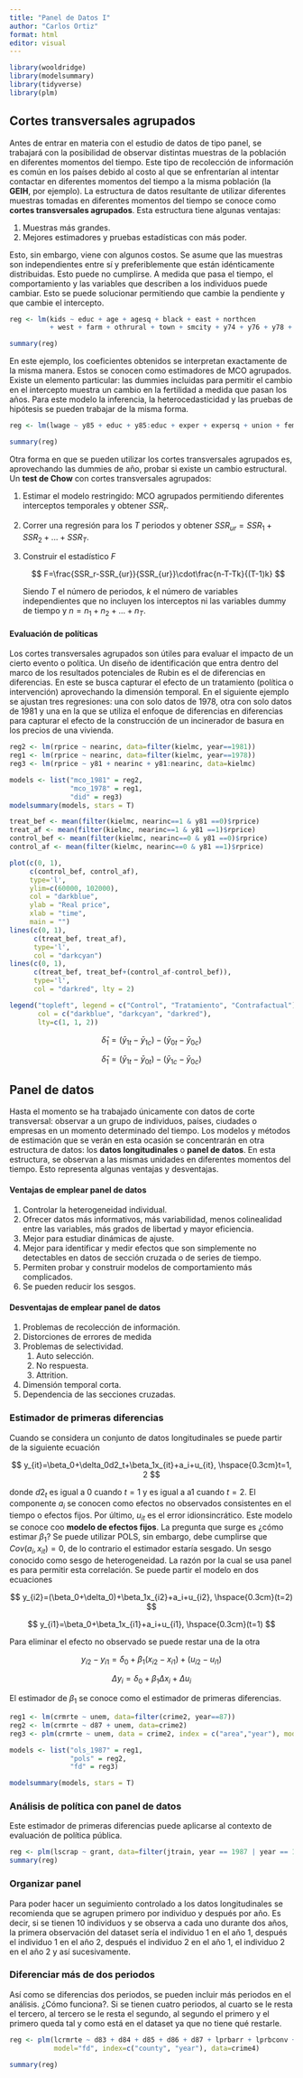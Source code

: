```yaml
---
title: "Panel de Datos I"
author: "Carlos Ortiz"
format: html
editor: visual
---
```


```r
library(wooldridge)
library(modelsummary)
library(tidyverse)
library(plm)
```

## Cortes transversales agrupados

Antes de entrar en materia con el estudio de datos de tipo panel, se trabajará con la posibilidad de observar distintas muestras de la población en diferentes momentos del tiempo. Este tipo de recolección de información es común en los países debido al costo al que se enfrentarían al intentar contactar en diferentes momentos del tiempo a la misma población (la **GEIH**, por ejemplo). La estructura de datos resultante de utilizar diferentes muestras tomadas en diferentes momentos del tiempo se conoce como **cortes transversales agrupados**. Esta estructura tiene algunas ventajas:

1.  Muestras más grandes.
2.  Mejores estimadores y pruebas estadísticas con más poder.

Esto, sin embargo, viene con algunos costos. Se asume que las muestras son independientes entre sí y preferiblemente que están idénticamente distribuidas. Esto puede no cumplirse. A medida que pasa el tiempo, el comportamiento y las variables que describen a los individuos puede cambiar. Esto se puede solucionar permitiendo que cambie la pendiente y que cambie el intercepto.

```r
reg <- lm(kids ~ educ + age + agesq + black + east + northcen 
          + west + farm + othrural + town + smcity + y74 + y76 + y78 + y80 + y82 + y84, data=fertil1)

summary(reg)
```

En este ejemplo, los coeficientes obtenidos se interpretan exactamente de la misma manera. Estos se conocen como estimadores de MCO agrupados. Existe un elemento particular: las dummies incluidas para permitir el cambio en el intercepto muestra un cambio en la fertilidad a medida que pasan los años. Para este modelo la inferencia, la heterocedasticidad y las pruebas de hipótesis se pueden trabajar de la misma forma.

```r
reg <- lm(lwage ~ y85 + educ + y85:educ + exper + expersq + union + female + y85:female, data=cps78_85)

summary(reg)
```

Otra forma en que se pueden utilizar los cortes transversales agrupados es, aprovechando las dummies de año, probar si existe un cambio estructural. Un **test de Chow** con cortes transversales agrupados:

1.  Estimar el modelo restringido: MCO agrupados permitiendo diferentes interceptos temporales y obtener $SSR_r$.

2.  Correr una regresión para los $T$ periodos y obtener $SSR_{ur}=SSR_1+SSR_2+...+SSR_T$.

3.  Construir el estadístico $F$

    $$
    F=\frac{SSR_r-SSR_{ur}}{SSR_{ur}}\cdot\frac{n-T-Tk}{(T-1)k}
    $$

    Siendo $T$ el número de periodos, $k$ el número de variables independientes que no incluyen los interceptos ni las variables dummy de tiempo y $n=n_1+n_2+…+n_T$.

#### Evaluación de políticas

Los cortes transversales agrupados son útiles para evaluar el impacto de un cierto evento o política. Un diseño de identificación que entra dentro del marco de los resultados potenciales de Rubin es el de diferencias en diferencias. En este se busca capturar el efecto de un tratamiento (política o intervención) aprovechando la dimensión temporal. En el siguiente ejemplo se ajustan tres regresiones: una con solo datos de 1978, otra con solo datos de 1981 y una en la que se utiliza el enfoque de diferencias en diferencias para capturar el efecto de la construcción de un incinerador de basura en los precios de una vivienda.

```r

reg2 <- lm(rprice ~ nearinc, data=filter(kielmc, year==1981))
reg1 <- lm(rprice ~ nearinc, data=filter(kielmc, year==1978))
reg3 <- lm(rprice ~ y81 + nearinc + y81:nearinc, data=kielmc)

models <- list("mco_1981" = reg2, 
               "mco_1978" = reg1,
               "did" = reg3)
modelsummary(models, stars = T)
```

```r
treat_bef <- mean(filter(kielmc, nearinc==1 & y81 ==0)$rprice)
treat_af <- mean(filter(kielmc, nearinc==1 & y81 ==1)$rprice)
control_bef <- mean(filter(kielmc, nearinc==0 & y81 ==0)$rprice)
control_af <- mean(filter(kielmc, nearinc==0 & y81 ==1)$rprice)

plot(c(0, 1), 
     c(control_bef, control_af), 
     type='l', 
     ylim=c(60000, 102000),
     col = "darkblue",
     ylab = "Real price",
     xlab = "time",
     main = "")
lines(c(0, 1), 
      c(treat_bef, treat_af), 
      type='l',
      col = "darkcyan")
lines(c(0, 1), 
      c(treat_bef, treat_bef+(control_af-control_bef)), 
      type='l',
      col = "darkred", lty = 2)

legend("topleft", legend = c("Control", "Tratamiento", "Contrafactual"),
       col = c("darkblue", "darkcyan", "darkred"),
       lty=c(1, 1, 2))
```

$$
\hat{\delta}_1=(\bar{y}_{1t}-\bar{y}_{1c})-(\bar{y}_{0t}-\bar{y}_{0c})
$$

$$
\hat{\delta}_1=(\bar{y}_{1t}-\bar{y}_{0t})-(\bar{y}_{1c}-\bar{y}_{0c})
$$

## Panel de datos

Hasta el momento se ha trabajado únicamente con datos de corte transversal: observar a un grupo de individuos, países, ciudades o empresas en un momento determinado del tiempo. Los modelos y métodos de estimación que se verán en esta ocasión se concentrarán en otra estructura de datos: los **datos longitudinales** o **panel de datos**. En esta estructura, se observan a las mismas unidades en diferentes momentos del tiempo. Esto representa algunas ventajas y desventajas.

#### Ventajas de emplear panel de datos

1.  Controlar la heterogeneidad individual.
2.  Ofrecer datos más informativos, más variabilidad, menos colinealidad entre las variables, más grados de libertad y mayor eficiencia.
3.  Mejor para estudiar dinámicas de ajuste.
4.  Mejor para identificar y medir efectos que son simplemente no detectables en datos de sección cruzada o de series de tiempo.
5.  Permiten probar y construir modelos de comportamiento más complicados.
6.  Se pueden reducir los sesgos.

#### Desventajas de emplear panel de datos

1.  Problemas de recolección de información.
2.  Distorciones de errores de medida
3.  Problemas de selectividad.
    1.  Auto selección.
    2.  No respuesta.
    3.  Attrition.
4.  Dimensión temporal corta.
5.  Dependencia de las secciones cruzadas.

### Estimador de primeras diferencias

Cuando se considera un conjunto de datos longitudinales se puede partir de la siguiente ecuación

$$
y_{it}=\beta_0+\delta_0d2_t+\beta_1x_{it}+a_i+u_{it}, \hspace{0.3cm}t=1, 2
$$

donde $d2_t$ es igual a 0 cuando $t=1$ y es igual a a1 cuando $t=2$. El componente $a_i$ se conocen como efectos no observados consistentes en el tiempo o efectos fijos. Por último, $u_{it}$ es el error idionsincrático. Este modelo se conoce coo **modelo de efectos fijos**. La pregunta que surge es ¿cómo estimar $\beta_1$? Se puede utilizar POLS, sin embargo, debe cumplirse que $Cov(a_i, x_{it})=0$, de lo contrario el estimador estaría sesgado. Un sesgo conocido como sesgo de heterogeneidad. La razón por la cual se usa panel es para permitir esta correlación. Se puede partir el modelo en dos ecuaciones

$$
y_{i2}=(\beta_0+\delta_0)+\beta_1x_{i2}+a_i+u_{i2}, \hspace{0.3cm}(t=2)
$$

$$
y_{i1}=\beta_0+\beta_1x_{i1}+a_i+u_{i1}, \hspace{0.3cm}(t=1)
$$

Para eliminar el efecto no observado se puede restar una de la otra

$$
y_{i2}-y_{i1}=\delta_0+\beta_1(x_{i2}-x_{i1})+(u_{i2}-u_{i1})
$$

$$
\Delta y_i=\delta_0+\beta_1\Delta x_i+\Delta u_i
$$

El estimador de $\beta_1$ se conoce como el estimador de primeras diferencias.

```r
reg1 <- lm(crmrte ~ unem, data=filter(crime2, year==87))
reg2 <- lm(crmrte ~ d87 + unem, data=crime2)
reg3 <- plm(crmrte ~ unem, data = crime2, index = c("area","year"), model = "fd")

models <- list("ols_1987" = reg1,
               "pols" = reg2,
               "fd" = reg3)

modelsummary(models, stars = T)
```

### Análisis de política con panel de datos

Este estimador de primeras diferencias puede aplicarse al contexto de evaluación de política pública.

```r
reg <- plm(lscrap ~ grant, data=filter(jtrain, year == 1987 | year == 1988), index=c("fcode", "year"), model="fd")
summary(reg)
```

### Organizar panel

Para poder hacer un seguimiento controlado a los datos longitudinales se recomienda que se agrupen primero por individuo y después por año. Es decir, si se tienen 10 individuos y se observa a cada uno durante dos años, la primera observación del dataset sería el individuo 1 en el año 1, después el individuo 1 en el año 2, después el individuo 2 en el año 1, el individuo 2 en el año 2 y así sucesivamente.

### Diferenciar más de dos periodos

Así como se diferencias dos periodos, se pueden incluir más periodos en el análisis. ¿Cómo funciona?. Si se tienen cuatro periodos, al cuarto se le resta el tercero, al tercero se le resta el segundo, al segundo el primero y el primero queda tal y como está en el dataset ya que no tiene qué restarle.

```r
reg <- plm(lcrmrte ~ d83 + d84 + d85 + d86 + d87 + lprbarr + lprbconv + lprbpris + lavgsen + lpolpc,
           model="fd", index=c("county", "year"), data=crime4)

summary(reg)
```
